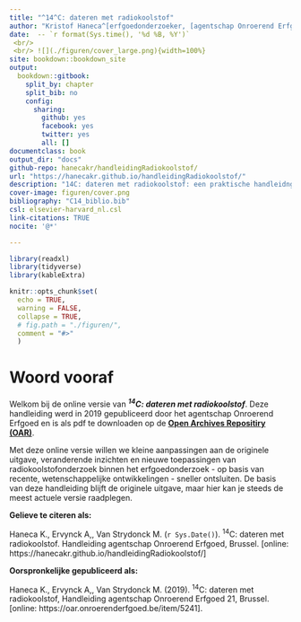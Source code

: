 ```yaml
---
title: "^14^C: dateren met radiokoolstof"
author: "Kristof Haneca^[erfgoedonderzoeker, [agentschap Onroerend Erfgoed](https://www.onroerenderfgoed.be/), kristof.haneca@vlaanderen.be] [![](https://orcid.org/sites/default/files/images/orcid_16x16.png)](https://orcid.org/0000-0002-7719-8305), Anton Ervynck^[erfgoedonderzoeker, [agentschap Onroerend Erfgoed](https://www.onroerenderfgoed.be/)], Mark Van Strydonck^[voormalig hoofd van het [laboratorium voor C14-dateringen](http://www.kikirpa.be/NL/52/253/Datering+C14.htm) aan het Koninklijk Instituut voor het Kunstpatrimonium (KIK/IRPA) in Brussel.]"
date:  -- `r format(Sys.time(), '%d %B, %Y')`
 <br/>
 <br/> ![](./figuren/cover_large.png){width=100%}
site: bookdown::bookdown_site
output: 
  bookdown::gitbook:
    split_by: chapter
    split_bib: no
    config:
      sharing:
        github: yes
        facebook: yes
        twitter: yes
        all: []
documentclass: book
output_dir: "docs"
github-repo: hanecakr/handleidingRadiokoolstof/
url: "https://hanecakr.github.io/handleidingRadiokoolstof/" 
description: "14C: dateren met radiokoolstof: een praktische handleidng voor de erfgoedonderzoeker."
cover-image: figuren/cover.png
bibliography: "C14_biblio.bib"
csl: elsevier-harvard_nl.csl
link-citations: TRUE
nocite: '@*'

---
```



```r
library(readxl)
library(tidyverse)
library(kableExtra)

knitr::opts_chunk$set(
  echo = TRUE,
  warning = FALSE,
  collapse = TRUE,
  # fig.path = "./figuren/",
  comment = "#>"
  )

```

# Woord vooraf {-}

Welkom bij de online versie van ***^14^C: dateren met radiokoolstof***. Deze handleiding werd in 2019 gepubliceerd door
het agentschap Onroerend Erfgoed en is als pdf te downloaden op de [**Open Archives Repositiry (OAR)**](https://oar.onroerenderfgoed.be/item/5241).

Met deze online versie willen we kleine aanpassingen aan de originele uitgave, veranderende inzichten en nieuwe toepassingen van radiokoolstofonderzoek binnen het erfgoedonderzoek - op basis van recente, wetenschappelijke ontwikkelingen - sneller ontsluiten. De basis van deze handleiding blijft de originele uitgave, maar hier kan je steeds de meest actuele versie raadplegen.


**Gelieve te citeren als:** <br/>

Haneca K., Ervynck A,, Van Strydonck M. (`r Sys.Date()`). ^14^C: dateren met radiokoolstof. Handleiding agentschap Onroerend Erfgoed, Brussel. [online: https://hanecakr.github.io/handleidingRadiokoolstof/]

**Oorspronkelijke gepubliceerd als:** <br/>

Haneca K., Ervynck A,, Van Strydonck M. (2019). ^14^C: dateren met radiokoolstof, Handleiding agentschap Onroerend Erfgoed 21, Brussel. [online: https://oar.onroerenderfgoed.be/item/5241].


